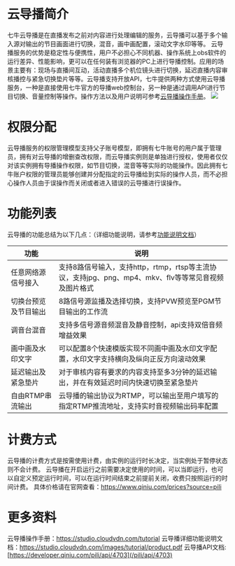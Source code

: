 # 云导播简介
七牛云导播是在直播发布之前对内容进行处理编辑的服务，云导播可以基于多个输入源对输出的节目画面进行切换，混音，画中画配置，滚动文字水印等等。
云导播服务的优势是稳定性与便携性，用户不必担心不同机器、操作系统上obs软件的运行差异、性能影响，更可以在任何装有浏览器的PC上进行导播控制。应用的场景主要有：现场与直播间互动，活动直播多个机位镜头进行切换，延迟直播内容审核播控与紧急切换垫片等等。云导播支持开放API，七牛提供两种方式使用云导播服务，一种是直接使用七牛官方的导播web控制台，另一种是通过调用API进行节目切换、音量控制等操作。操作方法以及用户说明可参考[云导播操作手册](#tutorial)。
![](https://dn-odum9helk.qbox.me/FpNUdCTEwURTgYk547S3hNN26DBH)

# 权限分配
云导播服务的权限管理模型支持父子账号模型，即拥有七牛账号的用户属于管理员，拥有对云导播的增删查改权限，而云导播实例则是单独进行授权，使用者仅仅对该实例拥有导播操作权限，如节目切换，混音等等实际的功能操作。因此拥有七牛账户权限的管理员能够创建并分配指定的云导播给到实际的操作人员，而不必担心操作人员由于误操作而关闭或者进入错误的云导播进行误操作。

# 功能列表
云导播的功能总结为以下几点：（详细功能说明，请参考[功能说明文档](#tutorial)）

| 功能 | 说明 |
| ------- | -------- |
| 任意网络源信号接入 | 支持8路信号输入，支持http，rtmp，rtsp等主流协议，支持jpg、png、mp4、mkv、flv等等常见音视频及图片格式 |
| 切换台预览及节目输出 | 8路信号源监播及选择切换，支持PVW预览至PGM节目输出的工作流 |
| 调音台混音 | 支持多信号源音频混音及静音控制，api支持双倍音频增益效果 |
| 画中画及水印文字 | 可以配置8个快速模版实现不同画中画及水印文字配置，水印文字支持横向及纵向正反方向滚动效果 |
| 延迟输出及紧急垫片 | 对于审核内容有要求的内容支持至多3分钟的延迟输出，并在有效延迟时间内快速切换至紧急垫片 |
| 自由RTMP串流输出 | 云导播的输出协议为RTMP，可以输出至用户填写的指定RTMP推流地址，支持实时音视频输出码率配置 |

# 计费方式

云导播的计费方式是按需使用计费，由实例的运行时长决定，当实例处于暂停状态则不会计费。
云导播在开启运行之前需要决定使用的时间，可以当即运行，也可以自定义预定运行时间，可以在运行时间结束之前提前关闭，收费只按照运行的时间计费。
具体价格请在官网查看：https://www.qiniu.com/prices?source=pili

# <span id="tutorial">更多资料</span>
云导播操作手册：https://studio.cloudvdn.com/tutorial
云导播详细功能说明文档：https://studio.cloudvdn.com/images/tutorial/product.pdf
云导播API文档: [https://developer.qiniu.com/pili/api/4703](/pili/api/4703)
